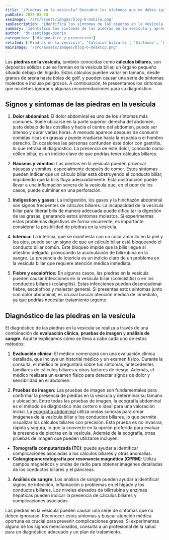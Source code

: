 ```yaml
---
title: '¿Piedras en la vesícula? Descubre los síntomas que no debes ignorar'
pubDate: 2025-03-28
seoImage: '/src/assets/images/blog-6-mobile.png'
seoDescription: 'Identifica los síntomas de las piedras en la vesícula y aprende cómo se diagnostican, haciendo énfasis en la ecografía abdominal como método certero.'
summary: 'Identifica los síntomas de las piedras en la vesícula y aprende cómo se diagnostican, haciendo énfasis en la ecografía abdominal como método certero.'
author: 'dr-santiago-osorio'
categorias: ["diagnostico-y-prevencion"]
related: ['Piedras en la vesícula', 'Cálculos biliares', 'Síntomas', 'Diagnóstico', 'Diagnóstico de cálculos biliares', 'Dolor abdominal', 'Ictericia', 'Pruebas de imagen', 'Ultrasonido abdominal']
mainImage: '/src/assets/images/blog-6-desktop.png'
---
```


Las **piedras en la vesícula**, también conocidas como **cálculos biliares**, son depósitos sólidos que se forman en la vesícula biliar, un órgano pequeño situado debajo del hígado. Estos cálculos pueden variar en tamaño, desde granos de arena hasta bolas de golf, y pueden causar una serie de síntomas molestos e incluso peligrosos. A continuación, te presentamos los síntomas que no debes ignorar y algunas recomendaciones para su diagnóstico.

## Signos y síntomas de las piedras en la vesícula

1. **Dolor abdominal:** El dolor abdominal es uno de los síntomas más comunes. Suele ubicarse en la parte superior derecha del abdomen, justo debajo de las costillas y hacia el centro del abdomen, puede ser intenso y durar varias horas. A menudo aparece después de consumir comidas ricas en grasas y puede irradiarse hacia la espalda o el hombro derecho. En ocasiones las personas confunden este dolor con gastritis, lo que retrasa el diagnóstico. La presencia de este dolor, conocido como cólico biliar, es un indicio clave de que podrías tener cálculos biliares.

2. **Náuseas y vómitos:** Las piedras en la vesícula pueden provocar náuseas y vómitos, especialmente después de comer. Estos síntomas pueden indicar que un cálculo biliar está obstruyendo el conducto biliar, impidiendo que la bilis fluya adecuadamente. Esta obstrucción puede llevar a una inflamación severa de la vesícula que, en el peor de los casos, puede culminar en una perforación. 

3. **Indigestión y gases:** La indigestión, los gases y la hinchazón abdominal son signos frecuentes de cálculos biliares. La incapacidad de la vesícula biliar para liberar bilis de manera adecuada puede dificultar la digestión de las grasas, generando estos síntomas molestos. Si experimentas estos problemas digestivos de forma recurrente, es importante considerar la posibilidad de piedras en la vesícula.

4. **Ictericia:** La ictericia, que se manifiesta con un color amarillo en la piel y los ojos, puede ser un signo de que un cálculo biliar está bloqueando el conducto biliar común. Este bloqueo impide que la bilis llegue al intestino delgado, provocando la acumulación de bilirrubina en la sangre. La presencia de ictericia es un indicio claro de un problema en la vesícula biliar que requiere atención médica inmediata.

5. **Fiebre y escalofríos:** En algunos casos, las piedras en la vesícula pueden causar infecciones en la vesícula biliar (colecistitis) o en los conductos biliares (colangitis). Estas infecciones pueden desencadenar fiebre, escalofríos y malestar general. Si presentas estos síntomas junto con dolor abdominal, es crucial buscar atención médica de inmediato, ya que podrías necesitar tratamiento urgente.

## Diagnóstico de las piedras en la vesícula

El diagnóstico de las piedras en la vesícula se realiza a través de una combinación de **evaluación clínica**, **pruebas de imagen** y **análisis de sangre**. Aquí te explicamos cómo se lleva a cabo cada uno de estos métodos:

1. **Evaluación clínica:** El médico comenzará con una evaluación clínica detallada, que incluye un historial médico y un examen físico. Durante la consulta, el médico te preguntará sobre tus síntomas, antecedentes familiares de cálculos biliares y otros factores de riesgo. Además, el médico realizará un examen físico para detectar signos de dolor y sensibilidad en el abdomen.

2. **Pruebas de imagen:** Las pruebas de imagen son fundamentales para confirmar la presencia de piedras en la vesícula y determinar su tamaño y ubicación. Entre todas las pruebas de imagen, la ecografía abdominal es el método de diagnóstico más certero e ideal para una valoración inicial. La [ecografía abdominal](https://www.clinicaenlace.mx/servicios/ultrasonidos) utiliza ondas sonoras para crear imágenes de la vesícula biliar y los conductos biliares, lo que permite visualizar los cálculos biliares con precisión. Esta prueba es no invasiva, rápida y segura, lo que la convierte en la opción preferida para evaluar la presencia de piedras en la vesícula. Además de la ecografía, otras pruebas de imagen que pueden utilizarse incluyen:
- **Tomografía computarizada (TC)**: puede ayudar a identificar complicaciones asociadas a los cálculos biliares y otras anomalías.
- **Colangiopancreatografía por resonancia magnética (CPRM)**: Utiliza campos magnéticos y ondas de radio para obtener imágenes detalladas de los conductos biliares y el páncreas.

3. **Análisis de sangre:** Los análisis de sangre pueden ayudar a identificar signos de infección, inflamación o problemas en el hígado y los conductos biliares. Los niveles elevados de bilirrubina y enzimas hepáticas pueden indicar la presencia de cálculos biliares y complicaciones asociadas.

Las piedras en la vesícula pueden causar una serie de síntomas que no deben ignorarse. Reconocer estos síntomas y buscar atención médica oportuna es crucial para prevenir complicaciones graves. Si experimentas alguno de los signos mencionados, consulta a un profesional de la salud para un diagnóstico adecuado y un plan de tratamiento.
